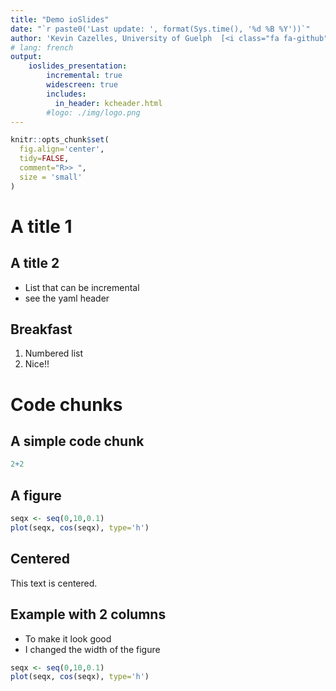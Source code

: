```yaml
---
title: "Demo ioSlides"
date: "`r paste0('Last update: ', format(Sys.time(), '%d %B %Y'))`"
author: 'Kevin Cazelles, University of Guelph  [<i class="fa fa-github" aria-hidden="true"></i>](https://github.com/KevCaz/mapsWithR)  [<i class="ai ai-researchgate" aria-hidden="true"></i>](https://www.researchgate.net/profile/Kevin_Cazelles)'
# lang: french
output:
    ioslides_presentation:
        incremental: true
        widescreen: true
        includes:
          in_header: kcheader.html  
        #logo: ./img/logo.png
---
```



```r
knitr::opts_chunk$set(
  fig.align='center',
  tidy=FALSE,
  comment="R>> ",
  size = 'small'
)
```



# A title 1

## A title 2

- List that can be incremental
- see the yaml header

## Breakfast

1. Numbered list
2. Nice!!


# Code chunks

## A simple code chunk

```r
2+2
```

## A figure

```r
seqx <- seq(0,10,0.1)
plot(seqx, cos(seqx), type='h')
```


## Centered

<div class="centered">
This text is centered.
</div>

## Example with 2 columns

<div class="columns-2">

  - To make it look good
  - I changed the width of the figure  

  ```r
  seqx <- seq(0,10,0.1)
  plot(seqx, cos(seqx), type='h')
  ```

</div>
